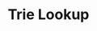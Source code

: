 ---
id: "ds_tf_med_006"
questionType: "TRUE_FALSE"
title: "Trie Lookup"
statement: "Tries can perform prefix lookups in linear time with respect to the string length."
difficulty: "MEDIUM"
category: "Data Structures"
correctAnswer: true
explanation: "Tries traverse one character at a time, making lookup O(m) for string length m."
---